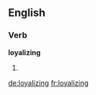 ==English==

===Verb===
'''loyalizing'''

# {{present participle of|loyalize}}

[[de:loyalizing]]
[[fr:loyalizing]]